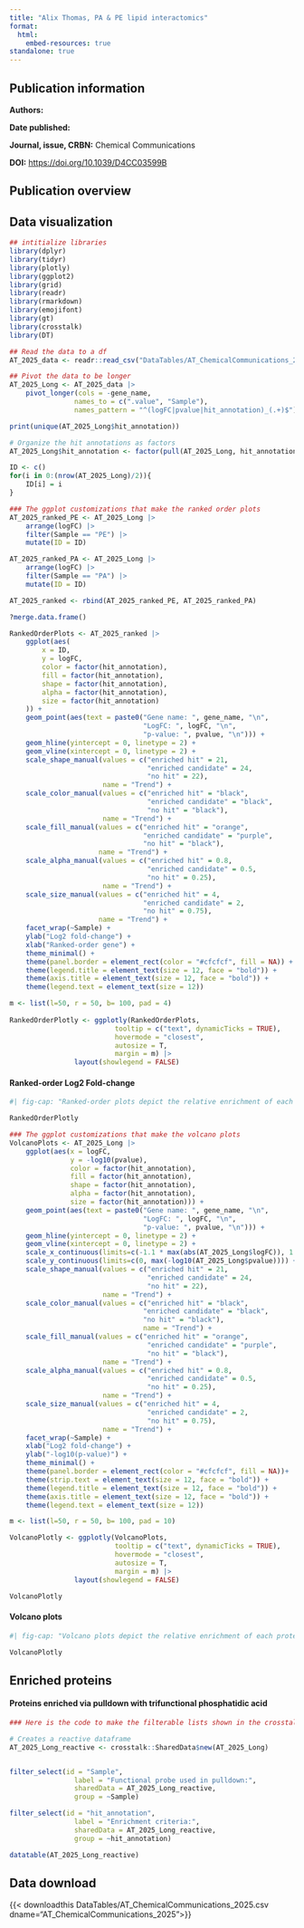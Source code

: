 ```yaml
---
title: "Alix Thomas, PA & PE lipid interactomics"
format: 
  html:
    embed-resources: true
standalone: true
---
```


<!-- Data overview
Two lipid probes, PA and PE for a single cell line
 -->

## Publication information

**Authors:**

**Date published:**

**Journal, issue, CRBN:** Chemical Communications

**DOI:** <https://doi.org/10.1039/D4CC03599B>

## Publication overview

## Data visualization
 
```r

## intitialize libraries
library(dplyr)
library(tidyr)
library(plotly)
library(ggplot2)
library(grid)
library(readr)
library(rmarkdown)
library(emojifont)
library(gt)
library(crosstalk)
library(DT)

## Read the data to a df
AT_2025_data <- readr::read_csv("DataTables/AT_ChemicalCommunications_2025.csv")

## Pivot the data to be longer
AT_2025_Long <- AT_2025_data |>
	pivot_longer(cols = -gene_name,
				names_to = c(".value", "Sample"),
				names_pattern = "^(logFC|pvalue|hit_annotation)_(.+)$")

print(unique(AT_2025_Long$hit_annotation))

# Organize the hit annotations as factors
AT_2025_Long$hit_annotation <- factor(pull(AT_2025_Long, hit_annotation), levels = c("enriched hit", "enriched candidate", "no hit", "NA"), ordered=TRUE)

```

```r

ID <- c()
for(i in 0:(nrow(AT_2025_Long)/2)){
	ID[i] = i
}

### The ggplot customizations that make the ranked order plots
AT_2025_ranked_PE <- AT_2025_Long |>
    arrange(logFC) |>
	filter(Sample == "PE") |>
	mutate(ID = ID) 

AT_2025_ranked_PA <- AT_2025_Long |>
    arrange(logFC) |>
	filter(Sample == "PA") |>
	mutate(ID = ID) 

AT_2025_ranked <- rbind(AT_2025_ranked_PE, AT_2025_ranked_PA)

?merge.data.frame()

RankedOrderPlots <- AT_2025_ranked |>
    ggplot(aes(
        x = ID,
        y = logFC,
        color = factor(hit_annotation),
        fill = factor(hit_annotation),
        shape = factor(hit_annotation),
        alpha = factor(hit_annotation),
        size = factor(hit_annotation)
    )) +
    geom_point(aes(text = paste0("Gene name: ", gene_name, "\n",
                                 "LogFC: ", logFC, "\n",
                                 "p-value: ", pvalue, "\n"))) +
    geom_hline(yintercept = 0, linetype = 2) +
    geom_vline(xintercept = 0, linetype = 2) +
    scale_shape_manual(values = c("enriched hit" = 21,
                                  "enriched candidate" = 24,
                                  "no hit" = 22), 
                       name = "Trend") +
    scale_color_manual(values = c("enriched hit" = "black",
                                  "enriched candidate" = "black",
                                  "no hit" = "black"), 
                       name = "Trend") +
    scale_fill_manual(values = c("enriched hit" = "orange",
                                 "enriched candidate" = "purple",
                                 "no hit" = "black"), 
                      name = "Trend") +
    scale_alpha_manual(values = c("enriched hit" = 0.8,
                                  "enriched candidate" = 0.5,
                                  "no hit" = 0.25), 
                       name = "Trend") +
    scale_size_manual(values = c("enriched hit" = 4,
                                 "enriched candidate" = 2,
                                 "no hit" = 0.75), 
                      name = "Trend") +
    facet_wrap(~Sample) +
	ylab("Log2 fold-change") +
	xlab("Ranked-order gene") +
    theme_minimal() +
    theme(panel.border = element_rect(color = "#cfcfcf", fill = NA)) +
    theme(legend.title = element_text(size = 12, face = "bold")) +
    theme(axis.title = element_text(size = 12, face = "bold")) +
    theme(legend.text = element_text(size = 12))

m <- list(l=50, r = 50, b= 100, pad = 4)
	
RankedOrderPlotly <- ggplotly(RankedOrderPlots,
						  tooltip = c("text", dynamicTicks = TRUE),
						  hovermode = "closest",
						  autosize = T,
						  margin = m) |>
				layout(showlegend = FALSE)

```

#### Ranked-order Log2 Fold-change

:::{.border}
```r
#| fig-cap: "Ranked-order plots depict the relative enrichment of each protein versus control (y-axis) from lowest to highest. The left panel depicts the results of a pulldown using trifunctionalized phosphatidic acid; the right panel depicts the results of the pulldown using trifunctionalized phosphatidylethanolamine. Black proteins are unenriched or depleted in the presence of probe, Purple proteins are enriched to the probe but fall below a FDR or p-value threshold of significance, and Orange proteins surpass the threshold of significance (need details of threshold). "

RankedOrderPlotly
```
:::

```r

### The ggplot customizations that make the volcano plots
VolcanoPlots <- AT_2025_Long |>
	ggplot(aes(x = logFC,
			   y = -log10(pvalue),
			   color = factor(hit_annotation), 
			   fill = factor(hit_annotation), 
			   shape = factor(hit_annotation),
			   alpha = factor(hit_annotation),
			   size = factor(hit_annotation))) +
	geom_point(aes(text = paste0("Gene name: ", gene_name, "\n",
								 "LogFC: ", logFC, "\n",
								 "p-value: ", pvalue, "\n"))) +
	geom_hline(yintercept = 0, linetype = 2) +
	geom_vline(xintercept = 0, linetype = 2) +
	scale_x_continuous(limits=c(-1.1 * max(abs(AT_2025_Long$logFC)), 1.1* max(abs(AT_2025_Long$logFC)))) +
    scale_y_continuous(limits=c(0, max(-log10(AT_2025_Long$pvalue)))) +
	scale_shape_manual(values = c("enriched hit" = 21,
								  "enriched candidate" = 24,
								  "no hit" = 22), 
					   name = "Trend") +
	scale_color_manual(values = c("enriched hit" = "black",
								 "enriched candidate" = "black",
								 "no hit" = "black"), 
								 name = "Trend") +
	scale_fill_manual(values = c("enriched hit" = "orange",
								  "enriched candidate" = "purple",
								  "no hit" = "black"), 
					   name = "Trend") +
	scale_alpha_manual(values = c("enriched hit" = 0.8,
								  "enriched candidate" = 0.5,
								  "no hit" = 0.25), 
					   name = "Trend") +
	scale_size_manual(values = c("enriched hit" = 4,
								  "enriched candidate" = 2,
								  "no hit" = 0.75), 
					   name = "Trend") +
	facet_wrap(~Sample) +
	xlab("Log2 fold-change") +
	ylab("-log10(p-value)") +
	theme_minimal() +
	theme(panel.border = element_rect(color = "#cfcfcf", fill = NA))+
	theme(strip.text = element_text(size = 12, face = "bold")) +
	theme(legend.title = element_text(size = 12, face = "bold")) +
	theme(axis.title = element_text(size = 12, face = "bold")) +
	theme(legend.text = element_text(size = 12))

m <- list(l=50, r = 50, b= 100, pad = 10)

VolcanoPlotly <- ggplotly(VolcanoPlots,
						  tooltip = c("text", dynamicTicks = TRUE),
						  hovermode = "closest",
						  autosize = T,
						  margin = m) |>
				layout(showlegend = FALSE)

VolcanoPlotly

```

#### Volcano plots

:::{.border}
```r
#| fig-cap: "Volcano plots depict the relative enrichment of each protein versus control (x-axis) and the statistical significance of each protein following a Student's t-test (y-axis, -log10 transformed). The left panel depicts the results of a pulldown using trifunctionalized phosphatidic acid; the right panel depicts the results of the pulldown using trifunctionalized phosphatidylethanolamine. Black proteins are unenriched or depleted in the presence of probe, Purple proteins are enriched to the probe but fall below a FDR or p-value threshold of significance, and Orange proteins surpass the threshold of significance (need details of threshold)"

VolcanoPlotly
```
:::

## Enriched proteins

#### Proteins enriched via pulldown with trifunctional phosphatidic acid

:::{.border}
```r
### Here is the code to make the filterable lists shown in the crosstalk table below

# Creates a reactive dataframe
AT_2025_Long_reactive <- crosstalk::SharedData$new(AT_2025_Long)


filter_select(id = "Sample",
				label = "Functional probe used in pulldown:", 
				sharedData = AT_2025_Long_reactive,
				group = ~Sample)

filter_select(id = "hit_annotation",
				label = "Enrichment criteria:", 
				sharedData = AT_2025_Long_reactive,
				group = ~hit_annotation)

datatable(AT_2025_Long_reactive)

```
:::

## Data download

{{< downloadthis DataTables/AT_ChemicalCommunications_2025.csv dname="AT_ChemicalCommunications_2025">}}



